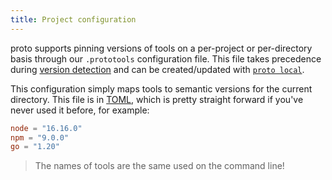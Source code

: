 ```yaml
---
title: Project configuration
---
```



<HeaderLabel text="1 min" />

proto supports pinning versions of tools on a per-project or per-directory basis through our
`.prototools` configuration file. This file takes precedence during [version detection](./detection)
and can be created/updated with [`proto local`](./commands/local).

This configuration simply maps tools to semantic versions for the current directory. This file is in
[TOML](https://toml.io/en/), which is pretty straight forward if you've never used it before, for
example:

```toml title="<project>/.prototools"
node = "16.16.0"
npm = "9.0.0"
go = "1.20"
```

> The names of tools are the same used on the command line!
